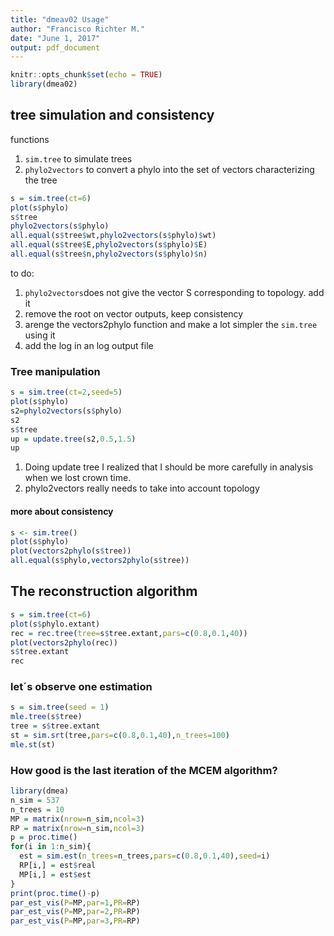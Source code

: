 ```yaml
---
title: "dmeav02 Usage"
author: "Francisco Richter M."
date: "June 1, 2017"
output: pdf_document
---
```


```r
knitr::opts_chunk$set(echo = TRUE)
library(dmea02)
```


## tree simulation and consistency 

functions

1. ```sim.tree``` to simulate trees
2. ```phylo2vectors``` to convert a phylo into the set of vectors characterizing the tree

```r
s = sim.tree(ct=6)
plot(s$phylo)
s$tree
phylo2vectors(s$phylo)
all.equal(s$tree$wt,phylo2vectors(s$phylo)$wt)
all.equal(s$tree$E,phylo2vectors(s$phylo)$E)
all.equal(s$tree$n,phylo2vectors(s$phylo)$n)
```


to do: 

1. ```phylo2vectors```does not give the vector S corresponding to topology. add it
2. remove the root on vector outputs, keep consistency 
3. arenge the vectors2phylo function and make a lot simpler the ```sim.tree``` using it
4. add the log in an log output file

### Tree manipulation

```r
s = sim.tree(ct=2,seed=5)
plot(s$phylo)
s2=phylo2vectors(s$phylo)
s2
s$tree
up = update.tree(s2,0.5,1.5)
up
```

1. Doing update tree I realized that I should be more carefully in analysis when we lost crown time.
2. phylo2vectors really needs to take into account topology


#### more about consistency

```r
s <- sim.tree()
plot(s$phylo)
plot(vectors2phylo(s$tree))
all.equal(s$phylo,vectors2phylo(s$tree))
```

## The reconstruction algorithm

```r
s = sim.tree(ct=6)
plot(s$phylo.extant)
rec = rec.tree(tree=s$tree.extant,pars=c(0.8,0.1,40))
plot(vectors2phylo(rec))
s$tree.extant
rec
```

### let´s observe one estimation
```r
s = sim.tree(seed = 1)
mle.tree(s$tree)
tree = s$tree.extant
st = sim.srt(tree,pars=c(0.8,0.1,40),n_trees=100)
mle.st(st)

```


### How good is the last iteration of the MCEM algorithm?

```r
library(dmea)
n_sim = 537
n_trees = 10
MP = matrix(nrow=n_sim,ncol=3)
RP = matrix(nrow=n_sim,ncol=3)
p = proc.time()
for(i in 1:n_sim){
  est = sim.est(n_trees=n_trees,pars=c(0.8,0.1,40),seed=i)
  RP[i,] = est$real
  MP[i,] = est$est
}
print(proc.time()-p)
par_est_vis(P=MP,par=1,PR=RP)
par_est_vis(P=MP,par=2,PR=RP)
par_est_vis(P=MP,par=3,PR=RP)
```

